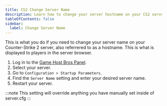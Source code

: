 ```yaml
---
title: CS2 Change Server Name
description: Learn how to change your server hostname on your CS2 server.
tableOfContents: false
sidebar:
  label: Change Server Name
---
```


This is what you do if you need to change your server name on your Counter-Strike 2 server, also referrered to as a hostname. This is what is displayed to players in the server browser.

1. Log in to the [Game Host Bros Panel](https://panel.gamehostbros.com/).
2. Select your server.
3. Go to `Configuration > Startup Parameters`.
4. Find the `Server Name` setting and enter your desired server name.
5. Restart your server.

:::note
This setting will override anything you have manually set inside of server.cfg
:::